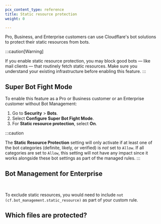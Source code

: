 ```yaml
---
pcx_content_type: reference
title: Static resource protection
weight: 0

---
```



Pro, Business, and Enterprise customers can use Cloudflare's bot solutions to protect their <GlossaryTooltip term="static content">static resources</GlossaryTooltip> from bots.

:::caution[Warning]

If you enable static resource protection, you may block good bots — like mail clients — that routinely fetch static resources. Make sure you understand your existing infrastructure before enabling this feature. 
:::

## Super Bot Fight Mode

To enable this feature as a Pro or Business customer or an Enterprise customer without Bot Management:

1. Go to **Security** > **Bots**.
2. Select **Configure Super Bot Fight Mode**.
3. For **Static resource protection**, select **On**.

:::caution

The **Static Resource Protection** setting will only activate if at least one of the bot categories (definite, likely, or verified) is _not_ set to `Allow`. If all categories are set to `Allow`, this setting will not have any impact since it works alongside these bot settings as part of the managed rules.
:::

## Bot Management for Enterprise

<Render file="static-resources-bm" /> <br/>

To exclude static resources, you would need to include `not (cf.bot_management.static_resource)` as part of your custom rule.

## Which files are protected?

<Render file="static-resources-list" />
